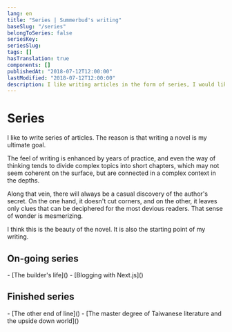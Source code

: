 ```yaml
---
lang: en
title: "Series | Summerbud's writing"
baseSlug: "/series"
belongToSeries: false
seriesKey: 
seriesSlug: 
tags: []
hasTranslation: true
components: []
publishedAt: "2018-07-12T12:00:00"
lastModified: "2018-07-12T12:00:00"
description: I like writing articles in the form of series, I would like to share the point of view with you.
---
```


# Series

I like to write series of articles. The reason is that writing a novel is my ultimate goal.

The feel of writing is enhanced by years of practice, and even the way of thinking tends to divide complex topics into short chapters, which may not seem coherent on the surface, but are connected in a complex context in the depths.

Along that vein, there will always be a casual discovery of the author's secret. On the one hand, it doesn't cut corners, and on the other, it leaves only clues that can be deciphered for the most devious readers. That sense of wonder is mesmerizing.

I think this is the beauty of the novel. It is also the starting point of my writing.

## On-going series

<CustomLink href="/series/the-builders-life/outline">
  - [The builder's life]()
</CustomLink>

<CustomLink href="/series/blogging-with-nextjs/outline">
  - [Blogging with Next.js]()
</CustomLink>

## Finished series

<CustomLink href="/series/the-other-end-of-line/outline">
  - [The other end of line]()
</CustomLink>

<CustomLink href="/series/the-master-degree-of-taiwanese-literature-and-the-upside-down-world/outline">
  - [The master degree of Taiwanese literature and the upside down world]()
</CustomLink>